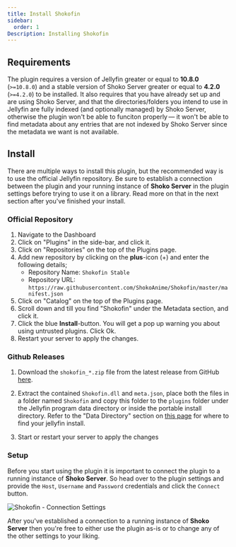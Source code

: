 ```yaml
---
title: Install Shokofin
sidebar:
  order: 1
Description: Installing Shokofin
---
```


## Requirements

The plugin requires a version of Jellyfin greater or equal to **10.8.0** (`>=10.8.0`) and a stable version of Shoko Server greater or equal to **4.2.0** (`>=4.2.0`) to be installed. It also requires that you have already set up and are using Shoko Server, and that the directories/folders you intend to use in Jellyfin are fully indexed (and optionally managed) by Shoko Server, otherwise the plugin won't be able to funciton properly — it won't be able to find metadata about any entries that are not indexed by Shoko Server since the metadata we want is not available.

## Install

There are multiple ways to install this plugin, but the recommended way is to use the official Jellyfin repository. Be sure to establish a connection between the plugin and your running instance of **Shoko Server** in the plugin settings before trying to use it on a library. Read more on that in the next section after you've finished your install.

### Official Repository

1. Navigate to the Dashboard
2. Click on "Plugins" in the side-bar, and click it.
3. Click on "Repositories" on the top of the Plugins page.
2. Add new repository by clicking on the **plus**-icon (+) and enter the following details;
    * Repository Name: `Shokofin Stable`
    * Repository URL: `https://raw.githubusercontent.com/ShokoAnime/Shokofin/master/manifest.json`
3. Click on "Catalog" on the top of the Plugins page.
4. Scroll down and till you find "Shokofin" under the Metadata section, and click it.
5. Click the blue **Install**-button. You will get a pop up warning you about using untrusted plugins. Click Ok.
6. Restart your server to apply the changes.

### Github Releases

1. Download the `shokofin_*.zip` file from the latest release from GitHub [here](https://github.com/ShokoAnime/shokofin/releases/latest).

2. Extract the contained `Shokofin.dll` and `meta.json`, place both the files in a folder named `Shokofin` and copy this folder to the `plugins` folder under the Jellyfin program data directory or inside the portable install directory. Refer to the "Data Directory" section on [this page](https://jellyfin.org/docs/general/administration/configuration.html) for where to find your jellyfin install.

3. Start or restart your server to apply the changes

### Setup

Before you start using the plugin it is important to connect the plugin to a running instance of **Shoko Server**. So head over to the plugin settings and provide the `Host`, `Username` and `Password` credentials and click the `Connect` button.

![Shokofin - Connection Settings](/src/assets/shokofin/Shokofin-Connection-Settings.png)

After you've established a connection to a running instance of **Shoko Server** then you're free to either use the plugin as-is or to change any of the other settings to your liking.



